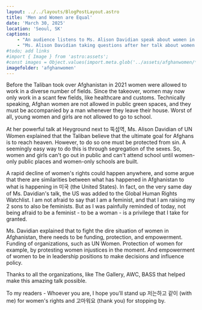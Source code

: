```yaml
---
layout: ../../layouts/BlogPostLayout.astro
title: 'Men and Women are Equal'
date: 'March 30, 2025'
location: 'Seoul, SK'
captions:
    - "An audience listens to Ms. Alison Davidian speak about women in Afghanistan on March 11, 2025 at Heyground coworking space in Seoul, SK"
    - "Ms. Alison Davidian taking questions after her talk about women in Afghanistan on March 11, 2025 at Heyground coworking space in Seoul, SK"
#todo; add links
#import { Image } from 'astro:assets';
#const images = Object.values(import.meta.glob('../assets/afghanwomen/*.webp', { eager: true }));
imagefolder: 'afghanwomen'
---
```


Before the Taliban took over Afghanistan in 2021 women were allowed to work in a diverse number of fields. Since the takeover, women may now only work in a scant few fields, like healthcare and customs. Technically speaking, Afghan women are not allowed in public green spaces, and they must be accompanied by a man whenever they leave their house. Worst of all, young women and girls are not allowed to go to school.

At her powerful talk at Heyground next to 뚝섬역, Ms. Alison Davidian of UN Women explained that the Taliban believe that the ultimate goal for Afghans is to reach heaven. However, to do so one must be protected from sin. A seemingly easy way to do this is through segregation of the sexes. So, women and girls can't go out in public and can't attend school until women-only public places and women-only schools are built. 

A rapid decline of women's rights could happen anywhere, and some argue that there are similarities between what has happened in Afghanistan to what is happening in 미국 (the United States). In fact, on the very same day of Ms. Davidian's talk, the US was added to the Global Human Rights Watchlist. I am not afraid to say that I am a feminist, and that I am raising my 2 sons to also be feminists. But as I was painfully reminded of today, not being afraid to be a feminist - to be a woman - is a privilege that I take for granted.

Ms. Davidian explained that to fight the dire situation of women in Afghanistan, there needs to be funding, protection, and empowerment. Funding of organizations, such as UN Women. Protection of women for example, by protesting women injustices in the moment. And empowerment of women to be in leadership positions to make decisions and influence policy.

Thanks to all the organizations, like The Gallery, AWC, BASS that helped make this amazing talk possible.

To my readers - Whoever you are, I hope you'll stand up 저는하고 같이 (with me) for women's rights and 고마워요 (thank you) for stopping by.